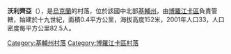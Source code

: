 {{coord|50|39|45|N|29|51|45|E|scale:30000|display=title}}

'''沃利齊亞'''（{{lang-uk|Волиця}}），是[[烏克蘭|烏克蘭]]的村落，位於該國中北部[[基輔州|基輔州]]，由[[博羅江卡區|博羅江卡區]]負責管轄，始建於十九世紀，面積0.4平方公里，海拔高度152米，2001年人口33，人口密度每平方公里82.5人。

{{DEFAULTSORT:Волиця}}
[[Category:基輔州村落|Category:基輔州村落]]
[[Category:博羅江卡區村落|Category:博羅江卡區村落]]


{{Kiev-geo-stub}}